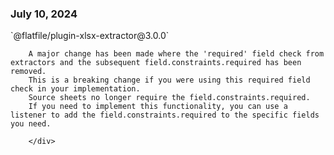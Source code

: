 ### July 10, 2024

<div style={{ display: "table", width: "auto" }}>

  <div style={{ display: "table-row", width: "auto" }}>
      <Snippet file="chips/extractors.mdx" />
        <div style={{ float: "left", display: "table-column", paddingLeft: "30px", width: "calc(80% - 30px)" }}>
        `@flatfile/plugin-xlsx-extractor@3.0.0`

        A major change has been made where the 'required' field check from extractors and the subsequent field.constraints.required has been removed.
        This is a breaking change if you were using this required field check in your implementation.
        Source sheets no longer require the field.constraints.required.
        If you need to implement this functionality, you can use a listener to add the field.constraints.required to the specific fields you need.

        </div>

  </div>

</div>
